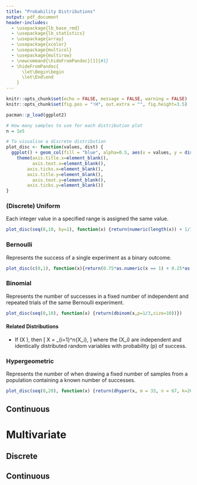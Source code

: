 ```yaml
---
title: "Probability Distributions"
output: pdf_document
header-includes:
  - \usepackage{lb_base_rmd}
  - \usepackage{lb_statistics}
  - \usepackage{array}
  - \usepackage{xcolor}
  - \usepackage{multicol}
  - \usepackage{multirow}
  - \newcommand{\hideFromPandoc}[1]{#1}
  - \hideFromPandoc{
      \let\Begin\begin
      \let\End\end
    }
---
```


```r
knitr::opts_chunk$set(echo = FALSE, message = FALSE, warning = FALSE)
knitr::opts_chunk$set(fig.pos = "!H", out.extra = "", fig.height=3.5)

pacman::p_load(ggplot2)

# How many samples to use for each distribution plot
n = 1e5

# To visualise a discrete distribution
plot_disc <- function(values, dist) {
  ggplot() + geom_col(fill = "blue", alpha=0.5, aes(x = values, y = dist(values)), data = NULL) +
    theme(axis.title.x=element_blank(),
          axis.text.x=element_blank(),
        axis.ticks.x=element_blank(),
        axis.title.y=element_blank(),
          axis.text.y=element_blank(),
        axis.ticks.y=element_blank())
}
```

\renewcommand{\arraystretch}{1.5}
\setlength\columnsep{5cm}

\newenvironment{disttab}{%
  \begin{tabular}{>{\color{cyan}}lp{5cm}}
  }
  {
  \end{tabular}
  }


### (Discrete) Uniform
\Begin{multicols}{2}

Each integer value in a specified range is assigned the same value.
\begin{disttab}
\multirow{2}{*}{Parameters} & lower bound \(a \in \Z\), \\
& upper bound \(b \in \Z\) s.t. \(a < b\) \\
Possible values & \(\set{a, a + 1, \hdots, b - 1, b}\) \\
Notation & \(U(a,b)\) \\
Probability function & \(p(x) = \frac{1}{b - a + 1}\) \\
Expectation & \(\frac{a + b}{2}\) \\
Variance & \(\frac{(b-a)(b - a + 2)}{12}\) \\
MGF & \(M(t) = \frac{1}{b - a + 1}\sum_{k=a}^b{e^{kt}}\) \\
\end{disttab}

\columnbreak

```r
plot_disc(seq(0,10, by=1), function(x) {return(numeric(length(x)) + 1/11)})
```

\End{multicols}

\vspace{1cm}
### Bernoulli
\Begin{multicols}{2}

Represents the success of a single experiment as a binary outcome.
\begin{disttab}
Parameters & probability of success \(0 \leq p \leq 1\) \\
Possible values & \(\set{0,1}\) \\
Notation & \(\Bern{p}\) \\
Probability function & \(p(x) = p^x(1-p)^{1-x}\) \\
Expectation & \(p\) \\
Variance & \(p(1-p)\) \\
MGF & \(M(t) = 1 + p\left(e^t - 1\right)\)
\end{disttab}

\columnbreak

```r
plot_disc(c(0,1), function(x){return(0.75*as.numeric(x == 1) + 0.25*as.numeric(x == 0))})
```

\End{multicols}

\clearpage

### Binomial
\Begin{multicols}{2}
Represents the number of successes in a fixed number of independent and repeated trials of the same Bernoulli experiment. 

\begin{disttab}
\multirow{2}{*}{Parameters} & number of trials \(n \in \N\), \\
& probability of success on a single trial \(0 \leq p \leq 1\) \\
Possible values & \(\set{0,1,2,\hdots,n}\) \\
Notation & \(\Bin{n,p}\) \\
Probability function & \(p(x) = {n\choose x}p^x(1-p)^{n-x}\) \\
Expectation & \(np\) \\
Variance & \(np(1-p)\) \\
MGF & \(M(t) = \left[1 + p\left(e^t - 1\right)\right]^n\)
\end{disttab}

\columnbreak

```r
plot_disc(seq(0,10), function(x) {return(dbinom(x,p=1/3,size=10))})
```

\End{multicols}

#### Related Distributions

* If \(X \isBin{n,p}\), then 
  \[
  X = \sum_{i=1}^n{X_i},
  \]
  where the \(X_i\) are independent and identically distributed random variables with probability \(p\) of success.


### Hypergeometric

\Begin{multicols}{2}
Represents the number of when drawing a fixed number of samples from a population containing a known number of successes.
\begin{disttab}
Possible values & \(\set{\max\set{0, n - (n- (N-k))},\hdots,\min\set{n,k}}\) \\
\multirow{3}{*}{Parameters} & size of population \(N \in \N\), \\
& number of successes in population \(k\in \N\), \\
& number of samples drawn \(n \in \N\)
Notation & \(\HypGeo{N,k,n}\) \\
Probability function & \(p(x) = \frac{{k\choose x}{N-k\choose n-x}}{{N\choose n}}\) \\
Expectation & \(\frac{nk}{N}\) \\
Variance & \(n\bfrac{k}{N}\bfrac{N-k}{N}\bfrac{N-n}{N-1}\) \\
MGF & No useful expression
\end{disttab}

\columnbreak

```r
plot_disc(seq(0,20), function(x) {return(dhyper(x, m = 33, n = 67, k=20))})
```

\End{multicols}




## Continuous


# Multivariate


## Discrete


## Continuous
